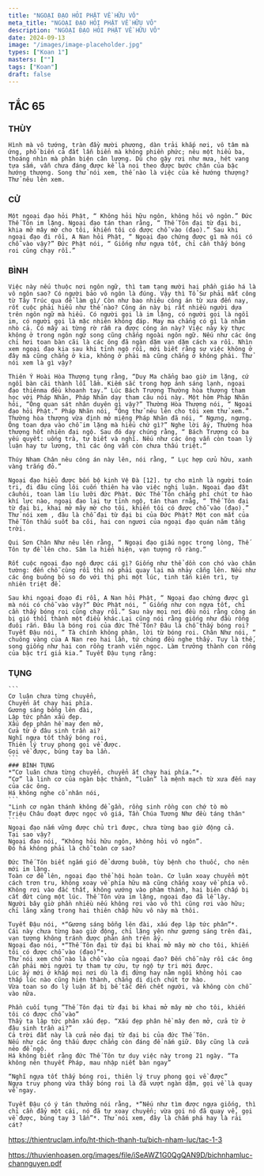 ```yaml
---
title: "NGOẠI ĐẠO HỎI PHẬT VỀ HỮU VÔ"
meta_title: "NGOẠI ĐẠO HỎI PHẬT VỀ HỮU VÔ"
description: "NGOẠI ĐẠO HỎI PHẬT VỀ HỮU VÔ"
date: 2024-09-13
image: "/images/image-placeholder.jpg"
types: ["Koan 1"]
masters: [""]
tags: ["Koan"]
draft: false
---
```


<h2>TẮC 65</h2>

<Tabs client:load>

  <Tab name="HT. Thích Mãn Giác">

### THÙY
    Hình mà vô tướng, tràn đầy mười phương, dàn trải khắp nơi, vô tâm mà ứng, phổ biến cả đất lẫn biển mà không phiền phức; nêu một hiểu ba, thoáng nhìn mà phân biện cân lượng. Dù cho gậy rơi như mưa, hét vang tựa sấm, vẫn chưa đáng được kể là noi theo được bước chân của bậc hướng thượng. Song thử nói xem, thế nào là việc của kẻ hướng thượng? Thử nêu lên xem.

### CỬ
    Một ngoại đạo hỏi Phật, “ Không hỏi hữu ngôn, không hỏi vô ngôn.” Đức Thế Tôn im lặng. Ngoại đạo tán than rằng, “ Thế Tôn đại từ đại bi, khia mở mây mờ cho tôi, khiến tôi có được chỗ vào (đạo).” Sau khi ngoại đạo đi rồi, A Nan hỏi Phật, “ Ngoại đạo chứng được gì mà nói có chỗ vào vậy?” Đức Phật nói, “ Giống như ngựa tốt, chỉ cần thấy bóng roi cũng chạy rồi.”

### BÌNH
    Việc này nếu thuộc nơi ngôn ngữ, thì tam tạng mười hai phần giáo há là vô ngôn sao? Có người bảo vô ngôn là đúng. Vậy thì Tổ Sư phải mất công từ Tây Trúc qua để làm gì/ Còn như bao nhiêu công án từ xưa đến nay, rốt cuộc phải hiểu như thế nào? Công án này bị rất nhiều người dựa trên ngôn ngữ mà hiểu. Có người gọi là im lặng, có người gọi là ngồi im, có người gọi là mặc nhiên không đáp. May ma chẳng có gì là nhằm nhò cả. Có mấy ai từng rờ rẫm ra được công án này? Việc này kỳ thực không ở trong ngôn ngữ song cũng chẳng ngoài ngôn ngữ. Nếu như các ông chỉ hơi toan bàn cãi là các ông đã ngàn dặm vạn dặm cách xa rồi. Nhìn xem ngoại đạo kia sau khi tỉnh ngộ rồi, mới biết rằng sự việc không ở đây mà cũng chẳng ở kia, không ở phải mà cũng chẳng ở không phải. Thử nói xem là gì vậy?

    Thiên Ý Hoài Hòa Thượng tụng rằng, “Duy Ma chẳng bao giờ im lặng, cứ ngồi bàn cãi thành lỗi lầm. Kiếm sắc trong hợp ánh sáng lạnh, ngoại đạo thiênma đều khoanh tay.” Lúc Bách Trượng Thường hòa thượng tham học với Pháp Nhãn, Pháp Nhãn dạy tham câu nói này. Một hôm Pháp Nhãn hỏi, “Ông quan sát nhân duyên gì vậy?” Thường Hòa Thượng nói, “ Ngoại đạo hỏi Phật.” Pháp Nhãn nói, “Ông thử nêu lên cho tôi xem thử xem.” Thường hòa thượng vừa định mở miệng Pháp Nhãn đã nói, “ Ngưng, ngưng. Ông toan dựa vào chỗ im lặng mà hiểu chứ gì?” Nghe lời ấy, Thường hòa thượng hốt nhiên đại ngộ. Sau đó dạy chúng rằng, “ Bách Trượng có ba yếu quyết: uống trà, tự biết và nghĩ. Nếu như các ông vẫn còn toan lý luận hay tư lương, thì các ông vẫn còn chưa thấu triệt.”

    Thúy Nham Chân nêu công án này lên, nói rằng, “ Lục hợp cửu hữu, xanh vàng trắng đỏ.”

    Ngoại đạo hiểu được bốn bộ kinh Vệ Đà [12]. tự cho mình là người toán tri, đi đâu cũng lôi cuốn thiên hạ vào việc nghị luận. Ngoại đạo đặt câuhỏi, toan làm líu lưỡi đức Phật. Đức Thế Tôn chẳng phí chút tơ hào khí lực nào, ngoại đạo lại tự tỉnh ngộ, tán than rnằg, “ Thế Tôn đại từ đại bi, khai mở mây mờ cho tôi, khiến tôi có được chỗ vào (đạo).” Thử nói xem , đâu là chỗ đại từ đại bi của Đức Phật? Một con mắt của Thế Tôn thấu suốt ba cõi, hai con ngươi của ngoại đạo quán năm tầng trời.

    Qui Sơn Chân Như nêu lên rằng, “ Ngoại đạo giấu ngọc trong lòng, Thế Tôn tự đề lên cho. Sâm la hiển hiện, vạn tượng rõ ràng.”

    Rốt cuộc ngoại đạo ngộ được cái gì? Giống như thể dồn con chó vào chân tường: đến chỗ cùng rồi thì nó phải quay lại mà nhảy cẫng lên. Nếu như các ông buông bỏ so đo với thị phi một lúc, tinh tấn kiên trì, tự nhiên triệt để.

    Sau khi ngoại đoạo đi rồi, A Nan hỏi Phật, “ Ngoại đạo chứng được gì mà nói có chỗ vào vậy?” Đức Phật nói, “ Giống như con ngựa tốt, chỉ cần thấy bóng roi cũng chạy rồi.” Sau này mọi nơi đều nói rằng công án bị gió thổi thành một điều khác.Lại cũng nói rằng giống như đầu rồng đuôi rắn. Đâu là bóng roi của đức Thế Tôn? Đâu là chỗ thấy bóng roi? Tuyết Đậu nói, “ Tà chính không phân, lời từ bóng roi. Chân Như nói, “ chuông vàng của A Nan reo hai lần, tứ chúng đều nghe thấy. Tuy là thế, song giống như hai con rồng tranh viên ngọc. Làm trưởng thành con rồng của bậc trí giả kia.” Tuyết Đậu tụng rằng:

### TỤNG
    ```
    Cơ luân chưa từng chuyển,
    Chuyển ắt chạy hai phía.
    Gương sáng bỗng lên đài,
    Lập tức phân xấu đẹp.
    Xấu đẹp phân hề may đen mở,
    Cửa từ ở đâu sinh trần ai?
    Nghĩ ngựa tốt thấy bóng roi,
    Thiên lý truy phong gọi về được.
    Gọi về được, búng tay ba lần.
    ```
    ### BÌNH TỤNG
    *“Cơ luân chưa từng chuyển, chuyển ắt chạy hai phía.”*.
    “Cơ” là linh cơ của ngàn bậc thánh, “luân” là mệnh mạch từ xưa đến nay của các ông.
    Há không nghe cổ nhân nói,
    ```
    "Linh cơ ngàn thánh không để gần, rồng sinh rồng con chớ tò mò
    Triệu Châu đoạt được ngọc vô giá, Tần Chúa Tương Như đều táng thân"
    ```
    Ngoại đạo nắm vững được chủ trì được, chưa từng bao giờ động cả.
    Tại sao vậy?
    Ngoại đạo nói, “Không hỏi hữu ngôn, không hỏi vô ngôn”.
    Đó há không phải là chỗ toàn cơ sao?

    Đức Thế Tôn biết ngắm gió để dương buồm, tùy bệnh cho thuốc, cho nên mới im lặng.
    Toàn cơ đề lên, ngoại đạo thể hội hoàn toàn. Cơ luân xoay chuyển một cách trơn tru, không xoay về phía hữu mà cũng chẳng xoay về phía vô.
    Không rơi vào đắc thất, không vướng vào phàm thánh, hai biên chấp bị cắt đứt cùng một lúc. Thế Tôn vừa im lặng, ngoại đạo đã lễ lậy.
    Người bây giờ phần nhiều nếu không rơi vào vô thì cũng rơi vào hữu; chỉ lăng xăng trong hai thiên chấp hữu vô này mà thôi.

    Tuyết Đậu nói, *“Gương sáng bỗng lên đài, xấu đẹp lập tức phân”*.
    Cái này chưa từng bao giờ động, chỉ lặng yên như gương sáng trên đài, vạn tượng không tránh được phản ánh trên ấy.
    Ngoại đạo nói, *“Thế Tôn đại từ đại bi khai mở mây mờ cho tôi, khiến tôi có được chỗ vào (đạo)”*.
    Thử nói xem chỗ nào là chỗ vào của ngoại đạo? Đến chỗ này rồi các ông cần phải mời người tự tham tự cứu, tự ngộ tự tri mới được.
    Lúc ấy mới ở khắp mọi nơi dù là đi đứng hay nằm ngồi không hỏi cao thấp lúc nào cũng hiện thành, chẳng di dịch chút tơ hào.
    Vừa toan so đo lý luận ắt bị bế tắc đến chết người, và không còn chỗ vào nữa.

    Phần cuối tụng ”Thế Tôn đại từ đại bi khai mở mây mờ cho tôi, khiến tôi có được chỗ vào”
    Thầy ta lập tức phân xấu đẹp. “Xấu đẹp phân hề mây đen mở, cửa từ ở đâu sinh trần ai?”
    Cả trời đất này là cửa nẻo đại từ đại bi của đức Thế Tôn.
    Nếu như các ông thấu được chẳng còn đáng để nắm giữ. Đây cũng là cửa nẻo để ngộ.
    Há không biết rằng đức Thế Tôn tư duy việc này trong 21 ngày. “Ta không nên thuyết Pháp, mau nhập niết bàn ngay”

    “Nghĩ ngựa tốt thấy bóng roi, thiên lý truy phong gọi về được”
    Ngựa truy phong vừa thấy bóng roi là đã vượt ngàn dặm, gọi về là quay về ngay.

    Tuyết Đậu có ý tán thưởng nói rằng, *“Nếu như tìm được ngựa giống, thì chỉ cần đẩy một cái, nó đã tự xoay chuyển; vừa gọi nó đã quay về, gọi về được, búng tay 3 lần”*. Thử nói xem, đây là chấm phá hay là rải cát?

  </Tab>

  <Tab name="HT. Thích Thanh Từ">

https://thientruclam.info/ht-thich-thanh-tu/bich-nham-luc/tac-1-3

  </Tab>

  <Tab name="GS. Wilhelm Gundert (Đức ngữ) - Chân Nguyên (Việt ngữ)">

https://thuvienhoasen.org/images/file/iSeAWZ1G0QgQAN9D/bichnhamluc-channguyen.pdf

  </Tab>

</Tabs>

